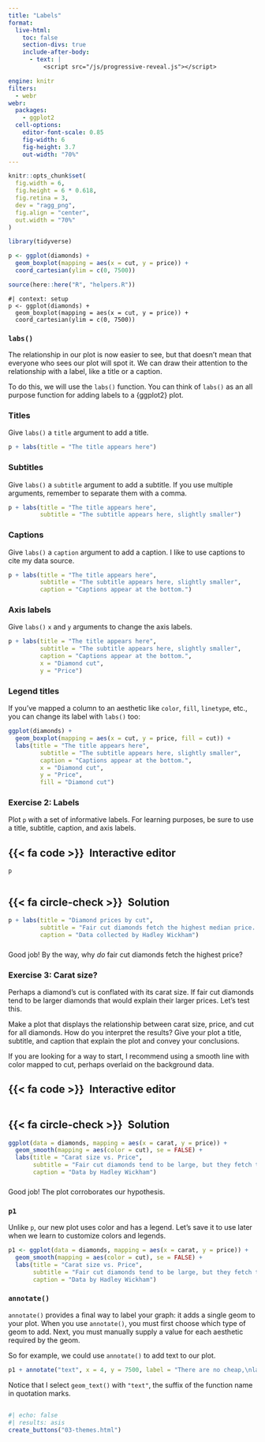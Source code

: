 ```yaml
---
title: "Labels"
format:
  live-html: 
    toc: false
    section-divs: true
    include-after-body: 
      - text: |
          <script src="/js/progressive-reveal.js"></script>

engine: knitr
filters:
  - webr
webr:
  packages:
    - ggplot2
  cell-options:
    editor-font-scale: 0.85
    fig-width: 6
    fig-height: 3.7
    out-width: "70%"
---
```


```r
knitr::opts_chunk$set(
  fig.width = 6,
  fig.height = 6 * 0.618,
  fig.retina = 3,
  dev = "ragg_png",
  fig.align = "center",
  out.width = "70%"
)

library(tidyverse)

p <- ggplot(diamonds) +
  geom_boxplot(mapping = aes(x = cut, y = price)) + 
  coord_cartesian(ylim = c(0, 7500))

source(here::here("R", "helpers.R"))
```

```webr
#| context: setup
p <- ggplot(diamonds) +
  geom_boxplot(mapping = aes(x = cut, y = price)) + 
  coord_cartesian(ylim = c(0, 7500))
```

### `labs()` {.no-hide}

The relationship in our plot is now easier to see, but that doesn't mean that everyone who sees our plot will spot it. We can draw their attention to the relationship with a label, like a title or a caption.

To do this, we will use the `labs()` function. You can think of `labs()` as an all purpose function for adding labels to a {ggplot2} plot.

### Titles

Give `labs()` a `title` argument to add a title.

```r
p + labs(title = "The title appears here")
```

### Subtitles

Give `labs()` a `subtitle` argument to add a subtitle. If you use multiple arguments, remember to separate them with a comma.

```r
p + labs(title = "The title appears here",
         subtitle = "The subtitle appears here, slightly smaller")
```

### Captions

Give `labs()` a `caption` argument to add a caption. I like to use captions to cite my data source.

```r
p + labs(title = "The title appears here",
         subtitle = "The subtitle appears here, slightly smaller",
         caption = "Captions appear at the bottom.")
```

### Axis labels

Give `labs()` `x` and `y` arguments to change the axis labels.

```r
p + labs(title = "The title appears here",
         subtitle = "The subtitle appears here, slightly smaller",
         caption = "Captions appear at the bottom.",
         x = "Diamond cut",
         y = "Price")
```

### Legend titles

If you've mapped a column to an aesthetic like `color`, `fill`, `linetype`, etc., you can change its label with `labs()` too:

```r
ggplot(diamonds) +
  geom_boxplot(mapping = aes(x = cut, y = price, fill = cut)) +
  labs(title = "The title appears here",
         subtitle = "The subtitle appears here, slightly smaller",
         caption = "Captions appear at the bottom.",
         x = "Diamond cut",
         y = "Price",
         fill = "Diamond cut")
```

### Exercise 2: Labels

Plot `p` with a set of informative labels. For learning purposes, be sure to use a title, subtitle, caption, and axis labels.

::: {.panel-tabset}
## {{< fa code >}}&ensp;Interactive editor

```webr
p


```

## {{< fa circle-check >}}&ensp;Solution

```r
p + labs(title = "Diamond prices by cut",
         subtitle = "Fair cut diamonds fetch the highest median price. Why?",
         caption = "Data collected by Hadley Wickham")
```

:::


###

Good job! By the way, why *do* fair cut diamonds fetch the highest price?


### Exercise 3: Carat size? 

Perhaps a diamond's cut is conflated with its carat size. If fair cut diamonds tend to be larger diamonds that would explain their larger prices. Let's test this.

Make a plot that displays the relationship between carat size, price, and cut for all diamonds. How do you interpret the results? Give your plot a title, subtitle, and caption that explain the plot and convey your conclusions.

If you are looking for a way to start, I recommend using a smooth line with color mapped to cut, perhaps overlaid on the background data.

::: {.panel-tabset}
## {{< fa code >}}&ensp;Interactive editor

```webr



```

## {{< fa circle-check >}}&ensp;Solution

```r
ggplot(data = diamonds, mapping = aes(x = carat, y = price)) +
  geom_smooth(mapping = aes(color = cut), se = FALSE) + 
  labs(title = "Carat size vs. Price",
       subtitle = "Fair cut diamonds tend to be large, but they fetch the lowest prices for most carat sizes.",
       caption = "Data by Hadley Wickham")
```

:::

###

Good job! The plot corroborates our hypothesis.

### `p1`

Unlike `p`, our new plot uses color and has a legend. Let's save it to use later when we learn to customize colors and legends.

```r
p1 <- ggplot(data = diamonds, mapping = aes(x = carat, y = price)) +
  geom_smooth(mapping = aes(color = cut), se = FALSE) + 
  labs(title = "Carat size vs. Price",
       subtitle = "Fair cut diamonds tend to be large, but they fetch the lowest prices for most carat sizes.",
       caption = "Data by Hadley Wickham")
```

### `annotate()`

`annotate()` provides a final way to label your graph: it adds a single geom to your plot. When you use `annotate()`, you must first choose which type of geom to add. Next, you must manually supply a value for each aesthetic required by the geom.

So for example, we could use `annotate()` to add text to our plot. 

```r
p1 + annotate("text", x = 4, y = 7500, label = "There are no cheap,\nlarge diamonds")
```

Notice that I select `geom_text()` with `"text"`, the suffix of the function name in quotation marks.

##

```r
#| echo: false
#| results: asis
create_buttons("03-themes.html")
```
